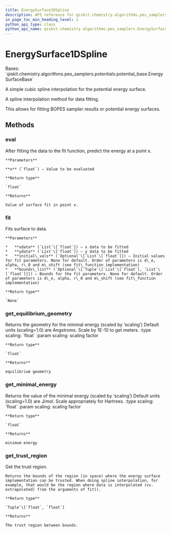 ```yaml
---
title: EnergySurface1DSpline
description: API reference for qiskit.chemistry.algorithms.pes_samplers.EnergySurface1DSpline
in_page_toc_min_heading_level: 1
python_api_type: class
python_api_name: qiskit.chemistry.algorithms.pes_samplers.EnergySurface1DSpline
---
```


# EnergySurface1DSpline

<Class id="qiskit.chemistry.algorithms.pes_samplers.EnergySurface1DSpline" isDedicatedPage={true} github="https://github.com/qiskit-community/qiskit-aqua/tree/stable/0.9/qiskit/chemistry/algorithms/pes_samplers/potentials/energy_surface_spline.py" signature="EnergySurface1DSpline">
  Bases: `qiskit.chemistry.algorithms.pes_samplers.potentials.potential_base.EnergySurfaceBase`

  A simple cubic spline interpolation for the potential energy surface.

  A spline interpolation method for data fitting.

  This allows for fitting BOPES sampler results or potential energy surfaces.

  ## Methods

  ### eval

  <Function id="qiskit.chemistry.algorithms.pes_samplers.EnergySurface1DSpline.eval" signature="EnergySurface1DSpline.eval(x)">
    After fitting the data to the fit function, predict the energy at a point x.

    **Parameters**

    **x** (`float`) – Value to be evaluated

    **Return type**

    `float`

    **Returns**

    Value of surface fit in point x.
  </Function>

  ### fit

  <Function id="qiskit.chemistry.algorithms.pes_samplers.EnergySurface1DSpline.fit" signature="EnergySurface1DSpline.fit(xdata, ydata, initial_vals=None, bounds_list=None)">
    Fits surface to data.

    **Parameters**

    *   **xdata** (`List`\[`float`]) – x data to be fitted
    *   **ydata** (`List`\[`float`]) – y data to be fitted
    *   **initial\_vals** (`Optional`\[`List`\[`float`]]) – Initial values for fit parameters. None for default. Order of parameters is d\_e, alpha, r\_0 and m\_shift (see fit\_function implementation)
    *   **bounds\_list** (`Optional`\[`Tuple`\[`List`\[`float`], `List`\[`float`]]]) – Bounds for the fit parameters. None for default. Order of parameters is d\_e, alpha, r\_0 and m\_shift (see fit\_function implementation)

    **Return type**

    `None`
  </Function>

  ### get\_equilibrium\_geometry

  <Function id="qiskit.chemistry.algorithms.pes_samplers.EnergySurface1DSpline.get_equilibrium_geometry" signature="EnergySurface1DSpline.get_equilibrium_geometry(scaling=1.0)">
    Returns the geometry for the minimal energy (scaled by ‘scaling’) Default units (scaling=1.0) are Angstroms. Scale by 1E-10 to get meters. :type scaling: `float` :param scaling: scaling factor

    **Return type**

    `float`

    **Returns**

    equilibrium geometry
  </Function>

  ### get\_minimal\_energy

  <Function id="qiskit.chemistry.algorithms.pes_samplers.EnergySurface1DSpline.get_minimal_energy" signature="EnergySurface1DSpline.get_minimal_energy(scaling=1.0)">
    Returns the value of the minimal energy (scaled by ‘scaling’) Default units (scaling=1.0) are J/mol. Scale appropriately for Hartrees. :type scaling: `float` :param scaling: scaling factor

    **Return type**

    `float`

    **Returns**

    minimum energy
  </Function>

  ### get\_trust\_region

  <Function id="qiskit.chemistry.algorithms.pes_samplers.EnergySurface1DSpline.get_trust_region" signature="EnergySurface1DSpline.get_trust_region()">
    Get the trust region.

    Returns the bounds of the region (in space) where the energy surface implementation can be trusted. When doing spline interpolation, for example, that would be the region where data is interpolated (vs. extrapolated) from the arguments of fit().

    **Return type**

    `Tuple`\[`float`, `float`]

    **Returns**

    The trust region between bounds.
  </Function>
</Class>

